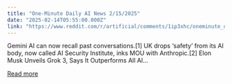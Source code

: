 ```yaml
---
title: "One-Minute Daily AI News 2/15/2025"
date: "2025-02-14T05:55:00.000Z"
link: "https://www.reddit.com/r/artificial/comments/1ip3xhc/oneminute_daily_ai_news_2152025/"
---
```


Gemini AI can now recall past conversations.[1]
 UK drops ‘safety’ from its AI body, now called AI Security Institute, inks MOU with Anthropic.[2]
 Elon Musk Unveils Grok 3, Says It Outperforms All AI...

[Read more](https://www.reddit.com/r/artificial/comments/1ip3xhc/oneminute_daily_ai_news_2152025/)
